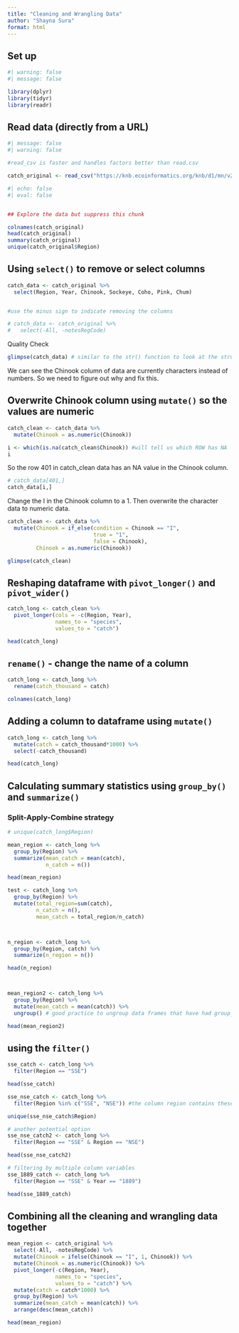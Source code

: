 ```yaml
---
title: "Cleaning and Wrangling Data"
author: "Shayna Sura"
format: html
---
```



## Set up
```r
#| warning: false
#| message: false

library(dplyr)
library(tidyr)
library(readr)

```


## Read data (directly from a URL)
```r
#| message: false
#| warning: false

#read_csv is faster and handles factors better than read.csv

catch_original <- read_csv("https://knb.ecoinformatics.org/knb/d1/mn/v2/object/df35b.302.1")
```



```r
#| echo: false
#| eval: false


## Explore the data but suppress this chunk

colnames(catch_original)
head(catch_original)
summary(catch_original)
unique(catch_original$Region)

```


## Using `select()` to remove or select columns
```r
catch_data <- catch_original %>%
  select(Region, Year, Chinook, Sockeye, Coho, Pink, Chum)


#use the minus sign to indicate removing the columns

# catch_data <- catch_original %>%
#   select(-All, -notesRegCode) 

```



Quality Check
```r

glimpse(catch_data) # similar to the str() function to look at the structure of the data

```
We can see the Chinook column of data are currently characters instead of numbers. So we need to figure out why and fix this.


## Overwrite Chinook column using `mutate()` so the values are numeric
```r
catch_clean <- catch_data %>% 
  mutate(Chinook = as.numeric(Chinook))
```



```r
i <- which(is.na(catch_clean$Chinook)) #will tell us which ROW has NA
i
```

So the row 401 in catch_clean data has an NA value in the Chinook column.


```r
# catch_data[401,]
catch_data[i,]
```


Change the I in the Chinook column to a 1.
Then overwrite the character data to numeric data.
```r
catch_clean <- catch_data %>% 
  mutate(Chinook = if_else(condition = Chinook == "I",
                           true = "1",
                           false = Chinook),
         Chinook = as.numeric(Chinook))

glimpse(catch_clean)
```



## Reshaping dataframe with `pivot_longer()` and `pivot_wider()`
```r
catch_long <- catch_clean %>% 
  pivot_longer(cols = -c(Region, Year),
               names_to = "species",
               values_to = "catch")

head(catch_long)
```


## `rename()` - change the name of a column
```r
catch_long <- catch_long %>% 
  rename(catch_thousand = catch)

colnames(catch_long)
```


## Adding a column to dataframe using `mutate()`
```r
catch_long <- catch_long %>% 
  mutate(catch = catch_thousand*1000) %>% 
  select(-catch_thousand)

head(catch_long)
```


## Calculating summary statistics using `group_by()` and `summarize()`
### Split-Apply-Combine strategy
```r
# unique(catch_long$Region)

mean_region <- catch_long %>% 
  group_by(Region) %>% 
  summarize(mean_catch = mean(catch),
            n_catch = n())

head(mean_region)

test <- catch_long %>% 
  group_by(Region) %>% 
  mutate(total_region=sum(catch),
         n_catch = n(),
         mean_catch = total_region/n_catch)



n_region <- catch_long %>% 
  group_by(Region, catch) %>% 
  summarize(n_region = n())

head(n_region)



mean_region2 <- catch_long %>% 
  group_by(Region) %>% 
  mutate(mean_catch = mean(catch)) %>% 
  ungroup() # good practice to ungroup data frames that have had group_by applied to them

head(mean_region2)

```



## using the `filter()` 
```r
sse_catch <- catch_long %>% 
  filter(Region == "SSE")

head(sse_catch)

sse_nse_catch <- catch_long %>% 
  filter(Region %in% c("SSE", "NSE")) #the column region contains these values

unique(sse_nse_catch$Region)

# another potential option
sse_nse_catch2 <- catch_long %>% 
  filter(Region == "SSE" & Region == "NSE")

head(sse_nse_catch2)

# filtering by multiple column variables
sse_1889_catch <- catch_long %>% 
  filter(Region == "SSE" & Year == "1889")

head(sse_1889_catch)


```

## Combining all the cleaning and wrangling data together
```r

mean_region <- catch_original %>%
  select(-All, -notesRegCode) %>% 
  mutate(Chinook = ifelse(Chinook == "I", 1, Chinook)) %>% 
  mutate(Chinook = as.numeric(Chinook)) %>% 
  pivot_longer(-c(Region, Year), 
               names_to = "species", 
               values_to = "catch") %>%
  mutate(catch = catch*1000) %>% 
  group_by(Region) %>% 
  summarize(mean_catch = mean(catch)) %>% 
  arrange(desc(mean_catch))

head(mean_region)
```


<!--TEXT THAT WILL NOT SHOW UP IN THE RENDERED DOCUMENT-->

